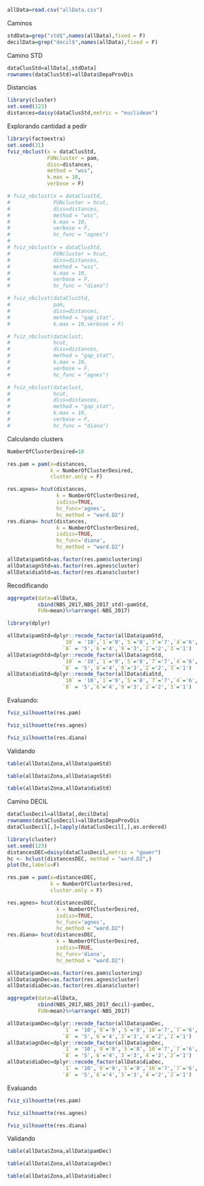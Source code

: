
```r
allData=read.csv("allData.csv")
```

Caminos

```r

stdData=grep("std$",names(allData),fixed = F)
decilData=grep("decil$",names(allData),fixed = F)
```

Camino STD
```r
dataClusStd=allData[,stdData]
rownames(dataClusStd)=allData$DepaProvDis
```

Distancias
```r
library(cluster)
set.seed(123)
distances=daisy(dataClusStd,metric = "euclidean")
```

Explorando cantidad a pedir
```r
library(factoextra)
set.seed(31)
fviz_nbclust(x = dataClusStd, 
             FUNcluster = pam, 
             diss=distances,
             method = "wss", 
             k.max = 10,
             verbose = F) 

# fviz_nbclust(x = dataClusStd, 
#              FUNcluster = hcut, 
#              diss=distances,
#              method = "wss", 
#              k.max = 10,
#              verbose = F,
#              hc_func = "agnes") 
# 
# fviz_nbclust(x = dataClusStd, 
#              FUNcluster = hcut, 
#              diss=distances,
#              method = "wss", 
#              k.max = 10,
#              verbose = F,
#              hc_func = "diana") 

# fviz_nbclust(dataClusStd, 
#              pam,
#              diss=distances,
#              method = "gap_stat",
#              k.max = 10,verbose = F)

# fviz_nbclust(dataclust, 
#              hcut,
#              diss=distances,
#              method = "gap_stat",
#              k.max = 10,
#              verbose = F,
#              hc_func = "agnes")

# fviz_nbclust(dataclust, 
#              hcut,
#              diss=distances,
#              method = "gap_stat",
#              k.max = 10,
#              verbose = F,
#              hc_func = "diana")
```


Calculando clusters

```r
NumberOfClusterDesired=10

res.pam = pam(x=distances,
              k = NumberOfClusterDesired,
              cluster.only = F)

res.agnes= hcut(distances, 
                k = NumberOfClusterDesired,
                isdiss=TRUE,
                hc_func='agnes',
                hc_method = "ward.D2")
res.diana= hcut(distances, 
                k = NumberOfClusterDesired,
                isdiss=TRUE,
                hc_func='diana',
                hc_method = "ward.D2")

allData$pamStd=as.factor(res.pam$clustering)
allData$agnStd=as.factor(res.agnes$cluster)
allData$diaStd=as.factor(res.diana$cluster)
```

Recodificando

```r
aggregate(data=allData,
          cbind(NBS_2017,NBS_2017_std)~pamStd,
          FUN=mean)%>%arrange(-NBS_2017)
```

```r
library(dplyr)

allData$pamStd=dplyr::recode_factor(allData$pamStd, 
                  `10` = '10',`1`='9',`5`='8',`7`='7',`4`='6',
                  `8` = '5',`6`='4',`9`='3',`2`='2',`3`='1')
allData$agnStd=dplyr::recode_factor(allData$agnStd, 
                  `10` = '10',`1`='9',`5`='8',`7`='7',`4`='6',
                  `8` = '5',`6`='4',`9`='3',`2`='2',`3`='1')
allData$diaStd=dplyr::recode_factor(allData$diaStd, 
                  `10` = '10',`1`='9',`5`='8',`7`='7',`4`='6',
                  `8` = '5',`6`='4',`9`='3',`2`='2',`3`='1')
```

Evaluando:

```r
fviz_silhouette(res.pam)
```
```r
fviz_silhouette(res.agnes)
```

```r
fviz_silhouette(res.diana)
```
Validando

```r
table(allData$Zona,allData$pamStd)
```

```r
table(allData$Zona,allData$agnStd)
```

```r
table(allData$Zona,allData$diaStd)
```


Camino DECIL
```r
dataClusDecil=allData[,decilData]
rownames(dataClusDecil)=allData$DepaProvDis
dataClusDecil[,]=lapply(dataClusDecil[,],as.ordered)
```

```r
library(cluster)
set.seed(123)
distancesDEC=daisy(dataClusDecil,metric = "gower")
hc <- hclust(distancesDEC, method = "ward.D2",)
plot(hc,labels=F)
```

```r

res.pam = pam(x=distancesDEC,
              k = NumberOfClusterDesired,
              cluster.only = F)

res.agnes= hcut(distancesDEC, 
                k = NumberOfClusterDesired,
                isdiss=TRUE,
                hc_func='agnes',
                hc_method = "ward.D2")
res.diana= hcut(distancesDEC, 
                k = NumberOfClusterDesired,
                isdiss=TRUE,
                hc_func='diana',
                hc_method = "ward.D2")

allData$pamDec=as.factor(res.pam$clustering)
allData$agnDec=as.factor(res.agnes$cluster)
allData$diaDec=as.factor(res.diana$cluster)
```


```r
aggregate(data=allData,
          cbind(NBS_2017,NBS_2017_decil)~pamDec,
          FUN=mean)%>%arrange(-NBS_2017)
```


```r
allData$pamDec=dplyr::recode_factor(allData$pamDec, 
                  `1` = '10',`9`='9',`5`='8',`10`='7',`7`='6',
                  `8` = '5',`6`='4',`3`='3',`4`='2',`2`='1')
allData$agnDec=dplyr::recode_factor(allData$agnDec, 
                  `1` = '10',`9`='9',`5`='8',`10`='7',`7`='6',
                  `8` = '5',`6`='4',`3`='3',`4`='2',`2`='1')
allData$diaDec=dplyr::recode_factor(allData$diaDec, 
                  `1` = '10',`9`='9',`5`='8',`10`='7',`7`='6',
                  `8` = '5',`6`='4',`3`='3',`4`='2',`2`='1')
```

Evaluando

```r
fviz_silhouette(res.pam)
```
```r
fviz_silhouette(res.agnes)
```

```r
fviz_silhouette(res.diana)
```
Validando

```r
table(allData$Zona,allData$pamDec)
```

```r
table(allData$Zona,allData$agnDec)
```

```r
table(allData$Zona,allData$diaDec)
```